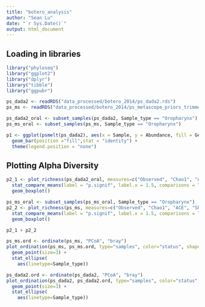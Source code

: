 ```yaml
---
title: "botero_analysis"
author: "Sean Lu"
date: "`r Sys.Date()`"
output: html_document
---
```


## Loading in libraries
```r
library("phyloseq")
library("ggplot2")     
library("dplyr")        
library("tibble")
library("ggpubr")
```

```r
ps_dada2 <- readRDS("data_processed/botero_2014/ps_dada2.rds")
ps_ms <- readRDS("data_processed/botero_2014/ps_metascope_priors_trimmed.rds")

ps_dada2_oral <- subset_samples(ps_dada2, Sample_type == "Oropharynx")
ps_ms_oral <- subset_samples(ps_ms, Sample_type == "Oropharynx")
```

```r
p1 <- ggplot(psmelt(ps_dada2), aes(x = Sample, y = Abundance, fill = Genus)) + 
  geom_bar(position ="fill",stat = "identity") + 
  theme(legend.position = "none")

```

## Plotting Alpha Diversity
```r
p2_1 <- plot_richness(ps_dada2_oral, measures=c("Observed", "Chao1", "ACE", "Shannon", "Simpson", "InvSimpson", "Fisher"), x = "status") + 
  stat_compare_means(label = "p.signif", label.x = 1.5, comparisons = list(c("Control", "TB"))) + 
  geom_boxplot()

ps_ms_oral <- subset_samples(ps_ms_oral, Sample_type == "Oropharynx")
p2_2 <- plot_richness(ps_ms, measures=c("Observed", "Chao1", "ACE", "Shannon", "Simpson", "InvSimpson", "Fisher"), x = "status") + 
  stat_compare_means(label = "p.signif", label.x = 1.5, comparisons = list(c("Control", "TB"))) + 
  geom_boxplot()

p2_1 + p2_2
```

```r
ps_ms.ord <- ordinate(ps_ms, "PCoA", "bray")
plot_ordination(ps_ms, ps_ms.ord, type="samples", color="status", shape="Sample_type", title="Samples") + 
  geom_point(size=3) + 
  stat_ellipse(
    aes(linetype=Sample_type))

ps_dada2.ord <- ordinate(ps_dada2, "PCoA", "bray")
plot_ordination(ps_dada2, ps_dada2.ord, type="samples", color="status", shape="Sample_type", title="Samples") + 
  geom_point(size=3) + 
  stat_ellipse(
    aes(linetype=Sample_type))

```